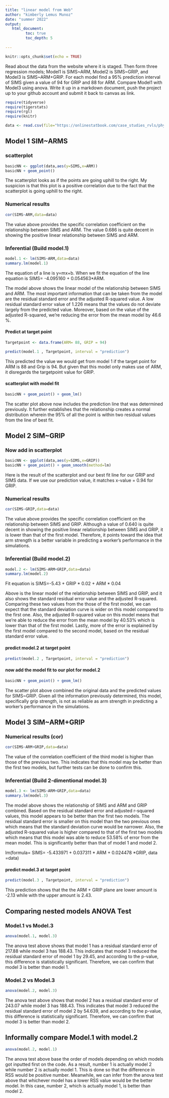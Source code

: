 ```yaml
---
title: "linear model from Web"
author: "kimberly Lemus Munoz"
date: "summer 2022"
output:
   html_document:
         toc: true
         toc_depth: 5
        
---
```


```r
knitr::opts_chunk$set(echo = TRUE)
```

Read about the data from the website where it is staged.  Then form three regression models; Model1 is SIMS~ARM, Model2 is SIMS~GRIP, and Model3 is SIMS~ARM+GRIP. For each model find a 95% prediction interval of SIMS given a value of 94  for GRIP and 88 for ARM. Compare Model1 with Model3 using anova. Write it up in a markdown document, push the project up to your github account and submit it back to canvas as link. 

 


```r
require(tidyverse)
require(tigerstats)
require(rgl)
require(knitr)

```

```r
data <- read.csv(file="https://onlinestatbook.com/case_studies_rvls/physical_strength/data.txt",sep="",header=TRUE)  

```

## Model 1 SIM~ARMS

### scatterplot

```r
basicNN <- ggplot(data,aes(y=SIMS,x=ARM))
basicNN + geom_point()
```


The scatterplot looks as if the points are going uphill to the right. My suspicion is that this plot is a positive correlation due to the fact that the scatterplot is going uphill to the right.


### Numerical results


```r
cor(SIMS~ARM,data=data)
```
The value above provides the specific correlation coefficient on the relationship between SIMS and ARM. The value 0.686 is quite decent in showing the positive linear relationship between SIMS and ARM. 




### Inferential  (Build model.1)


```r
model.1 <- lm(SIMS~ARM,data=data)
summary.lm(model.1)
```

The equation of a line is y=mx+b.
When we  fit the equation of the line equation is SIMS= -4.095160 + 0.054563*ARM.

The model above shows the linear model of the relationship between SIMS and ARM. The most important information that can be taken from the model are the residual standard error and the adjusted R-squared value. A low residual standard error value of 1.226 means that the values do not deviate largely from the predicted value. Moreover, based on the value of the adjusted R-squared, we're reducing the error from the mean model by 46.6 %. 


#### Predict at target point
```r
Targetpoint <- data.frame(ARM= 88, GRIP = 94)
```

```r
predict(model.1 , Targetpoint, interval = "prediction")
```

This predicted the value we would get from model 1 if the target point for ARM is 88 and Grip is 94. But given that this model only makes use of ARM, it disregards the targetpoint value for GRIP. 






#### scatterplot with model fit
 
```r
basicNN + geom_point() + geom_lm()
```



The scatter plot above now includes the prediction line that was determined previously. It further establishes that the relationship creates a normal distribution wherein the 95% of all the point is within two residual values from the line of best fit.  
 







## Model 2 SIM~GRIP


### Now add in scatterplot


```r
basicNN <- ggplot(data,aes(y=SIMS,x=GRIP))
basicNN + geom_point() + geom_smooth(method=lm)
```


Here is the result of the scatterplot and our best fit line for our GRIP and SIMS data. If we use our prediction value, it matches x-value = 0.94 for GRIP.




### Numerical results 

```r
cor(SIMS~GRIP,data=data)
```
The value above provides the specific correlation coefficient on the relationship between SIMS and GRIP. Although a value of 0.640 is quite decent in showing the positive linear relationship between SIMS and GRIP, it is lower than that of the first model. Therefore, it points toward the idea that arm strength is a better variable in predicting a worker's performance in the simulations. 






### Inferential  (Build model.2)
  
```r
model.2 <- lm(SIMS~ARM+GRIP,data=data)
summary.lm(model.2)
```  

Fit equation is SIMS=-5.43 + GRIP * 0.02 + ARM * 0.04

Above is the linear model of the relationship between SIMS and GRIP, and it also shows the standard residual error value and the adjusted R-squared. Comparing these two values from the those of the first model, we can expect that the standard deviation curve is wider on this model compared to the first one. Also, the adjusted R-squared value on this model means that we're able to reduce the error from the mean model by 40.53% which is lower than that of the first model. Lastly, more of the error is explained by the first model compared to the second model, based on the residual standard error value.

#### predict model.2 at target point

```r
predict(model.2 , Targetpoint, interval = "prediction")
```


#### now add the model fit to our plot for model.2
  
```r

basicNN + geom_point() + geom_lm()
```

The scatter plot above combined the original data and the predicted values for SIMS~GRIP. Given all the information previously determined, this model, specifically grip strength, is not as reliable as arm strength in predicting a worker's performance in the simulations.

## Model 3 SIM~ARM+GRIP


### Numerical results (cor)
```r
cor(SIMS~ARM+GRIP,data=data)
```


The value of the correlation coefficient of the third model is higher than those of the previous two. This indicates that this model may be better than the first two models, but further tests can be done to confirm this. 

  
### Inferential  (Build 2-dimentional model.3)

```r
model.3 <- lm(SIMS~ARM+GRIP,data=data)
summary.lm(model.3)
```


The model above shows the relationship of SIMS and ARM and GRIP combined. Based on the residual standard error and adjusted r-squared values, this model appears to be better than the first two models. The residual standard error is smaller on this model than the two previous ones which means that the standard deviation curve would be narrower. Also, the adjusted R-squared value is higher compared to that of the first two models which means that this model was able to reduce 53.58% of error from the mean model. This is significantly better than that of model 1 and model 2. 

lm(formula= SIMS= -5.433971 + 0.037311 * ARM + 0.024478 *GRIP, data =data)

#### predict model.3 at target point

```r
predict(model.3 , Targetpoint, interval = "prediction")
```  

This prediction shows that the the ARM + GRIP plane are lower amount is -2.13 while with the upper amount is 2.43.


## Comparing nested models ANOVA Test

### Model.1 vs Model.3

```r
anova(model.1, model.3)
```
The anova test above shows that model 1 has a residual standard error of 217.88 while model 3 has 188.43. This indicates that model 3 reduced the residual standard error of model 1 by 29.45, and according to the p-value, this difference is statistically significant. Therefore, we can confirm that model 3 is better than model 1. 





### Model.2 vs Model.3
```r
anova(model.2, model.3)
```

The anova test above shows that model 2 has a residual standard error of 243.07 while model 3 has 188.43. This indicates that model 3 reduced the residual standard error of model 2 by 54.639, and according to the p-value, this difference is statistically significant. Therefore, we can confirm that model 3 is better than model 2. 


## Informally compare Model.1 with model.2

```r
anova(model.2, model.1)
```

The anova test above base the order of models depending on which models got inputted first on the code. As a result, number 1 is actually model 2 while number 2 is actually model 1. This is done so that the difference in RSS would be positive number. Meanwhile, we can infer from the anova test above that whichever model has a lower RSS value would be the better model. In this case, number 2, which is actually model 1, is better than model 2. 



